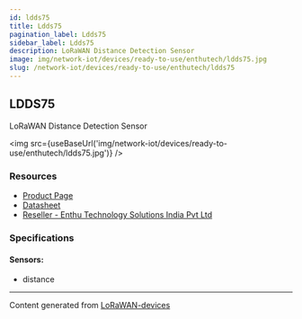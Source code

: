 ```yaml
---
id: ldds75
title: Ldds75
pagination_label: Ldds75
sidebar_label: Ldds75
description: LoRaWAN Distance Detection Sensor
image: img/network-iot/devices/ready-to-use/enthutech/ldds75.jpg
slug: /network-iot/devices/ready-to-use/enthutech/ldds75
---
```



<LegacyContentBanner />

## LDDS75

LoRaWAN Distance Detection Sensor

<img src={useBaseUrl('img/network-iot/devices/ready-to-use/enthutech/ldds75.jpg')} />

### Resources

- [Product Page](http://www.dragino.com/products/lora-lorawan-end-node/item/161-ldds75.html)
- [Datasheet](http://www.dragino.com/downloads/index.php?dir=LoRa_End_Node/LDDS75/)
- [Reseller - Enthu Technology Solutions India Pvt Ltd](https://www.enthutech.in/zh_HK/shop/category/lora-devices-2)

### Specifications

#### Sensors:

- distance

---

Content generated from [LoRaWAN-devices](https://github.com/TheThingsNetwork/lorawan-devices)
